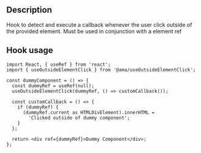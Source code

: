 
<Meta title="Hooks/Use Outside Element Click/Use Outside Element Click Docs" />

<h2>Description</h2>

<p>
  Hook to detect and execute a callback whenever the user click outside of the
  provided element. Must be used in conjunction with a element ref
</p>

<h2>Hook usage</h2>

```tsx
import React, { useRef } from 'react';
import { useOutsideElementClick } from '@ama/useOutsideElementClick';

const dummyComponent = () => {
  const dummyRef = useRef(null);
  useOutsideElementClick(dummyRef, () => customCallback());

  const customCallback = () => {
    if (dummyRef) {
      (dummyRef.current as HTMLDivElement).innerHTML =
        'Clicked outside of dummy component';
    }
  };

  return <div ref={dummyRef}>Dummy Component</div>;
};
```
